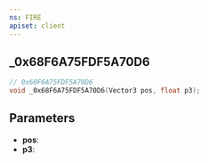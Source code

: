 ```yaml
---
ns: FIRE
apiset: client
---
```

## _0x68F6A75FDF5A70D6

```c
// 0x68F6A75FDF5A70D6
void _0x68F6A75FDF5A70D6(Vector3 pos, float p3);
```


## Parameters
* **pos**:
* **p3**: